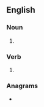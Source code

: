 ==English==

===Noun===
{{head|en|noun form}}

# {{plural of|swop|lang=en}}

===Verb===
{{head|en|verb form}}

# {{en-third-person singular of|swop}}

===Anagrams===
* {{anagrams|en|a=opssw|WSOPs}}